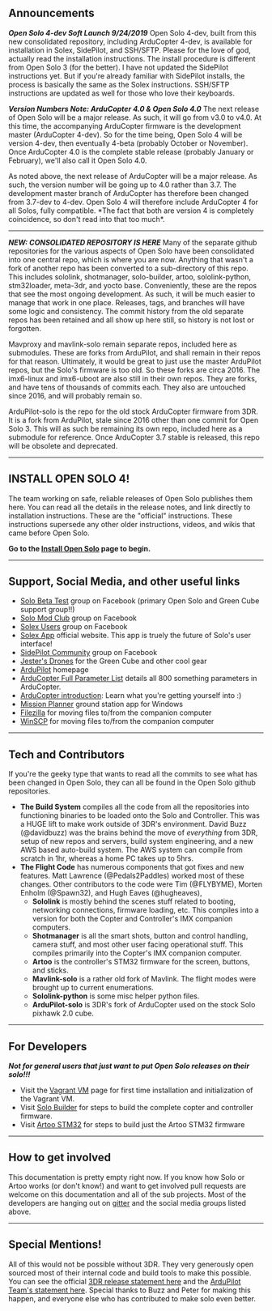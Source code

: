 
== Announcements ==
'''''Open Solo 4-dev Soft Launch 9/24/2019'''''
Open Solo 4-dev, built from this new consolidated repository, including ArduCopter 4-dev, is available for installation in Solex, SidePilot, and SSH/SFTP.  Please for the love of god, actually read the installation instructions. The install procedure is different from Open Solo 3 (for the better).  I have not updated the SidePilot instructions yet. But if you're already familiar with SidePilot installs, the process is basically the same as the Solex instructions.  SSH/SFTP instructions are updated as well for those who love their keyboards.

'''''Version Numbers Note: ArduCopter 4.0 & Open Solo 4.0'''''
The next release of Open Solo will be a major release. As such, it will go from v3.0 to v4.0.  At this time, the accompanying ArduCopter firmware is the development master (ArduCopter 4-dev). So for the time being, Open Solo 4 will be version 4-dev, then eventually 4-beta (probably October or November).  Once ArduCopter 4.0 is the complete stable release (probably January or February), we'll also call it Open Solo 4.0.

As noted above, the next release of ArduCopter will be a major release.  As such, the version number will be going up to 4.0 rather than 3.7.  The development master branch of ArduCopter has therefore been changed from 3.7-dev to 4-dev.  Open Solo 4 will therefore include ArduCopter 4 for all Solos, fully compatible. *The fact that both are version 4 is completely coincidence, so don't read into that too much*.
----
'''''NEW: CONSOLIDATED REPOSITORY IS HERE'''''
Many of the separate github repositories for the various aspects of Open Solo have been consolidated into one central repo, which is where you are now.  Anything that wasn't a fork of another repo has been converted to a sub-directory of this repo.  This includes sololink, shotmanager, solo-builder, artoo, sololink-python, stm32loader, meta-3dr, and yocto base.  Conveniently, these are the repos that see the most ongoing development.  As such, it will be much easier to manage that work in one place. Releases, tags, and branches will have some logic and consistency. The commit history from the old separate repos has been retained and all show up here still, so history is not lost or forgotten.

Mavproxy and mavlink-solo remain separate repos, included here as submodules. These are forks from ArduPilot, and shall remain in their repos for that reason.  Ultimately, it would be great to just use the master ArduPilot repos, but the Solo's firmware is too old.  So these forks are circa 2016.  The imx6-linux and imx6-uboot are also still in their own repos. They are forks, and have tens of thousands of commits each. They also are untouched since 2016, and will probably remain so.

ArduPilot-solo is the repo for the old stock ArduCopter firmware from 3DR.  It is a fork from ArduPilot, stale since 2016 other than one commit for Open Solo 3.  This will as such be remaining its own repo, included here as a submodule for reference.  Once ArduCopter 3.7 stable is released, this repo will be obsolete and deprecated.
----

== INSTALL OPEN SOLO 4! ==
The team working on safe, reliable releases of Open Solo publishes them here. You can read all the details in the release notes, and link directly to installation instructions. These are the "official" instructions. These instructions supersede any other older instructions, videos, and wikis that came before Open Solo.

'''Go to the [[Install Open Solo]] page to begin.'''

----

== Support, Social Media, and other useful links ==
* [https://www.facebook.com/groups/617648671719759 Solo Beta Test] group on Facebook (primary Open Solo and Green Cube support group!!)
* [https://www.facebook.com/groups/3DRSOLOModClub Solo Mod Club] group on Facebook
* [https://www.facebook.com/groups/176789056089526 Solex Users] group on Facebook
* [http://www.solexapp.com Solex App] official website. This app is truely the future of Solo's user interface!
* [https://www.facebook.com/sidepilotapp SidePilot Community] group on Facebook
* [http://jestersdrones.org/store/l Jester's Drones] for the Green Cube and other cool gear
* [http://ardupilot.org ArduPilot] homepage
* [http://ardupilot.org/copter/docs/parameters.html ArduCopter Full Parameter List] details all 800 something parameters in ArduCopter.
* [http://ardupilot.org/copter/docs/introduction.html ArduCopter introduction]: Learn what you're getting yourself into :)
* [http://ardupilot.org/planner/docs/common-install-mission-planner.html Mission Planner] ground station app for Windows
* [https://filezilla-project.org/download.php?type=client Filezilla] for moving files to/from the companion computer
* [https://winscp.net/eng/download.php WinSCP] for moving files to/from the companion computer
----

== Tech and Contributors ==
If you're the geeky type that wants to read all the commits to see what has been changed in Open Solo, they can all be found in the Open Solo github repositories.

* '''The Build System''' compiles all the code from all the repositories into functioning binaries to be loaded onto the Solo and Controller. This was a HUGE lift to make work outside of 3DR's environment. David Buzz (@davidbuzz) was the brains behind the move of ''everything'' from 3DR, setup of new repos and servers, build system engineering, and a new AWS based auto-build system. The AWS system can compile from scratch in 1hr, whereas a home PC takes up to 5hrs.
* '''The Flight Code''' has numerous components that got fixes and new features. Matt Lawrence (@Pedals2Paddles) worked most of these changes.  Other contributors to the code were Tim (@FLYBYME), Morten Enholm (@Spawn32), and Hugh Eaves (@hugheaves),
** '''Sololink''' is mostly behind the scenes stuff related to booting, networking connections, firmware loading, etc. This compiles into a version for both the Copter and Controller's IMX companion computers.
** '''Shotmanager''' is all the smart shots, button and control handling, camera stuff, and most other user facing operational stuff. This compiles primarily into the Copter's IMX companion computer.
** '''Artoo''' is the controller's STM32 firmware for the screen, buttons, and sticks.
** '''Mavlink-solo''' is a rather old fork of Mavlink. The flight modes were brought up to current enumerations.
** '''Sololink-python''' is some misc helper python files.
** '''ArduPilot-solo''' is 3DR's fork of ArduCopter used on the stock Solo pixhawk 2.0 cube.
----

== For Developers ==

'''''Not for general users that just want to put Open Solo releases on their solo!!!'''''

* Visit the [[Vagrant VM]] page for first time installation and initialization of the Vagrant VM.
* Visit [[Solo Builder]] for steps to build the complete copter and controller firmware.
* Visit [[Artoo STM32]] for steps to build just the Artoo STM32 firmware
----

== How to get involved ==
This documentation is pretty empty right now.  If you know how Solo or Artoo works (or don't know!) and want to get involved pull requests are welcome on this documentation and all of the sub projects. Most of the developers are hanging out on [https://gitter.im/ArduPilot/OpenSolo gitter] and the social media groups listed above.

----

== Special Mentions! ==
All of this would not be possible without 3DR.  They very generously open sourced most of their internal code and build tools to make this possible. You can see the official  [https://3dr.com/blog/announcing-opensolo 3DR release statement here] and the [https://discuss.ardupilot.org/t/opensolo-initiative-by-the-ardupilot-team ArduPilot Team's statement here]. Special thanks to Buzz and Peter for making this happen, and everyone else who has contributed to make solo even better.
